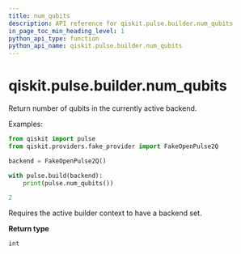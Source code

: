 ```yaml
---
title: num_qubits
description: API reference for qiskit.pulse.builder.num_qubits
in_page_toc_min_heading_level: 1
python_api_type: function
python_api_name: qiskit.pulse.builder.num_qubits
---
```


# qiskit.pulse.builder.num\_qubits

<Function id="qiskit.pulse.builder.num_qubits" isDedicatedPage={true} github="https://github.com/qiskit/qiskit/tree/stable/0.21/qiskit/pulse/builder.py" signature="num_qubits()">
  Return number of qubits in the currently active backend.

  Examples:

  ```python
  from qiskit import pulse
  from qiskit.providers.fake_provider import FakeOpenPulse2Q

  backend = FakeOpenPulse2Q()

  with pulse.build(backend):
      print(pulse.num_qubits())
  ```

  ```python
  2
  ```

  <Admonition title="Note" type="note">
    Requires the active builder context to have a backend set.
  </Admonition>

  **Return type**

  `int`
</Function>

